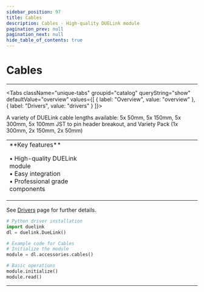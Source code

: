 ```yaml
---
sidebar_position: 97
title: Cables
description: Cables - High-quality DUELink module
pagination_prev: null
pagination_next: null
hide_table_of_contents: true
---
```



# Cables

<ImageSection 
  product="axcables-a"
  tagline="DUELink Cables"
/>

---

<Tabs className="unique-tabs" groupid="catalog" queryString="show" defaultValue="overview"
  values={[
    {
        label: "Overview",
        value: "overview"
    },
    {
        label: "Drivers",
        value: "drivers"
    }
]}>

<TabItem value="overview">

A variety of DUELink cable lengths available: 5x 50mm, 5x 150mm, 5x 300mm, 5x 100mm JST to pin header breakout, and Variety Pack (1x 300mm, 2x 150mm, 2x 50mm)

<table><td width='50%'>
**Key features**

• High-quality DUELink module<br/>
• Easy integration<br/>
• Professional grade components<br/>

</td><td width='50%'>

</td></table>

</TabItem>

<TabItem value="drivers">

See [Drivers](../../engine/drivers) page for further details.

```python
# Python driver installation
import duelink
dl = duelink.DueLink()

# Example code for Cables
# Initialize the module
module = dl.accessories.cables()

# Basic operations
module.initialize()
module.read()
```

</TabItem>


</Tabs>

---

<OrderSection
    product="DUELink Cables"
    partnumber="GDL-AXCABLES-A"
    price="$19.99"
/>
